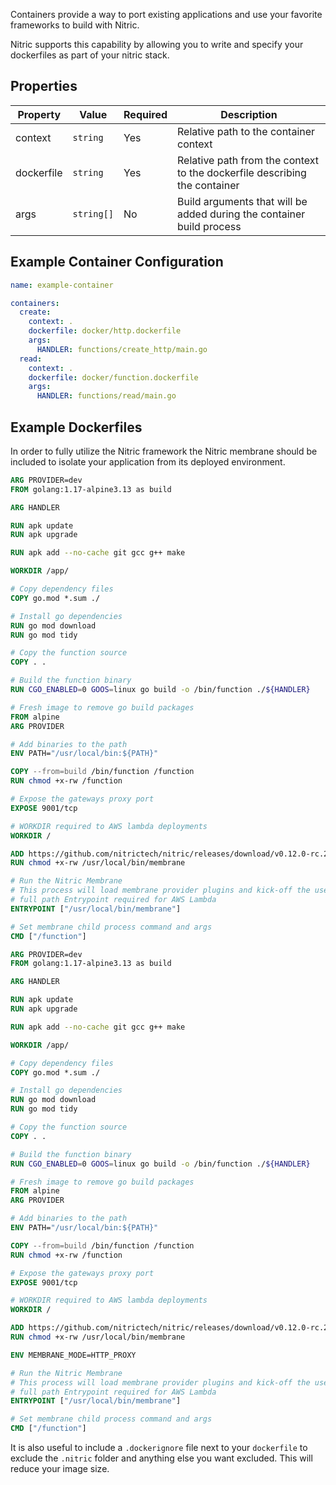 Containers provide a way to port existing applications and use your favorite frameworks to build with Nitric.

Nitric supports this capability by allowing you to write and specify your dockerfiles as part of your nitric stack.

## Properties

| **Property** | **Value**  | Required | **Description**                                                           |
| ------------ | ---------- | -------- | ------------------------------------------------------------------------- |
| context      | `string`   | Yes      | Relative path to the container context                                    |
| dockerfile   | `string`   | Yes      | Relative path from the context to the dockerfile describing the container |
| args         | `string[]` | No       | Build arguments that will be added during the container build process     |

## Example Container Configuration

```yaml
name: example-container

containers:
  create:
    context: .
    dockerfile: docker/http.dockerfile
    args:
      HANDLER: functions/create_http/main.go
  read:
    context: .
    dockerfile: docker/function.dockerfile
    args:
      HANDLER: functions/read/main.go
```

## Example Dockerfiles

In order to fully utilize the Nitric framework the Nitric membrane should be included to isolate your application from its deployed environment.

<Accordion title="Expand for a function handler example">

```dockerfile
ARG PROVIDER=dev
FROM golang:1.17-alpine3.13 as build

ARG HANDLER

RUN apk update
RUN apk upgrade

RUN apk add --no-cache git gcc g++ make

WORKDIR /app/

# Copy dependency files
COPY go.mod *.sum ./

# Install go dependencies
RUN go mod download
RUN go mod tidy

# Copy the function source
COPY . .

# Build the function binary
RUN CGO_ENABLED=0 GOOS=linux go build -o /bin/function ./${HANDLER}

# Fresh image to remove go build packages
FROM alpine
ARG PROVIDER

# Add binaries to the path
ENV PATH="/usr/local/bin:${PATH}"

COPY --from=build /bin/function /function
RUN chmod +x-rw /function

# Expose the gateways proxy port
EXPOSE 9001/tcp

# WORKDIR required to AWS lambda deployments
WORKDIR /

ADD https://github.com/nitrictech/nitric/releases/download/v0.12.0-rc.22/membrane-$PROVIDER /usr/local/bin/membrane
RUN chmod +x-rw /usr/local/bin/membrane

# Run the Nitric Membrane
# This process will load membrane provider plugins and kick-off the userland process
# full path Entrypoint required for AWS Lambda
ENTRYPOINT ["/usr/local/bin/membrane"]

# Set membrane child process command and args
CMD ["/function"]
```

</Accordion>

<Accordion title="Expand for a http proxy example">

```dockerfile
ARG PROVIDER=dev
FROM golang:1.17-alpine3.13 as build

ARG HANDLER

RUN apk update
RUN apk upgrade

RUN apk add --no-cache git gcc g++ make

WORKDIR /app/

# Copy dependency files
COPY go.mod *.sum ./

# Install go dependencies
RUN go mod download
RUN go mod tidy

# Copy the function source
COPY . .

# Build the function binary
RUN CGO_ENABLED=0 GOOS=linux go build -o /bin/function ./${HANDLER}

# Fresh image to remove go build packages
FROM alpine
ARG PROVIDER

# Add binaries to the path
ENV PATH="/usr/local/bin:${PATH}"

COPY --from=build /bin/function /function
RUN chmod +x-rw /function

# Expose the gateways proxy port
EXPOSE 9001/tcp

# WORKDIR required to AWS lambda deployments
WORKDIR /

ADD https://github.com/nitrictech/nitric/releases/download/v0.12.0-rc.22/membrane-$PROVIDER /usr/local/bin/membrane
RUN chmod +x-rw /usr/local/bin/membrane

ENV MEMBRANE_MODE=HTTP_PROXY

# Run the Nitric Membrane
# This process will load membrane provider plugins and kick-off the userland process
# full path Entrypoint required for AWS Lambda
ENTRYPOINT ["/usr/local/bin/membrane"]

# Set membrane child process command and args
CMD ["/function"]
```

</Accordion>

It is also useful to include a `.dockerignore` file next to your `dockerfile` to exclude the `.nitric` folder and anything else you want excluded.
This will reduce your image size.
